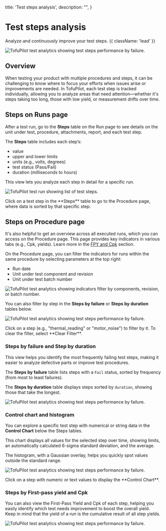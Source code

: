   title: 'Test steps analysis',
  description:
    "",
}


# Test steps analysis
Analyze and continuously improve your test steps. {{ className: 'lead' }}

<Image
  src="/steps-analysis.png"
  alt="TofuPilot test analytics showing test steps performance by failure."
/>

## Overview
When testing your product with multiple procedures and steps, it can be challenging to know where to focus your efforts when issues arise or improvements are needed. In TofuPilot, each test step is tracked individually, allowing you to analyze areas that need attention—whether it's steps taking too long, those with low yield, or measurement drifts over time.

## Steps on Runs page
After a test run, go to the **Steps** table on the Run page to see details on the unit under test, procedure, attachments, report, and each test step.

The **Steps** table includes each step’s:
- value
- upper and lower limits
- units (e.g., volts, degrees)
- test status (Pass/Fail)
- duration (milliseconds to hours)

This view lets you analyze each step in detail for a specific run.

<Image
  src="/steps-analysis-page-run.png"
  alt="TofuPilot test run showing list of test steps."
/>

<Note>
  Click on a test step in the **Steps** table to go to the Procedure page, where data is sorted by that specific step.
</Note>

## Steps on Procedure page
It's also helpful to get an overview across all executed runs, which you can access on the Procedure page. This page provides key indicators in various tabs (e.g., Cpk, yields). Learn more in the [FPY and Cpk](/analysis) section.

On the Procedure page, you can filter the indicators for runs within the same procedure by selecting parameters at the top right:

- Run date
- Unit under test component and revision
- Unit under test batch number


<Image
  src="/steps-analysis-page-procedure1.png"
  alt="TofuPilot test analytics showing indicators filter by components, revision, or batch number."
/>

You can also filter by step in the **Steps by failure** or **Steps by duration** tables below.


<Image
  src="/steps-analysis-page-procedure2.png"
  alt="TofuPilot test analytics showing test steps performance by failure."
/>

<Note>
  Click on a step (e.g., "thermal_reading" or "motor_noise") to filter by it. To clear the filter, select **Clear Filter**.
</Note>


### Steps by failure and Step by duration
This view helps you identify the most frequently failing test steps, making it easier to analyze defective parts or improve test procedures.

The **Steps by failure** table lists steps with a `Fail` status, sorted by frequency (from most to least failures).

The **Steps by duration** table displays steps sorted by `duration`, showing those that take the longest.

<Image
  src="/steps-analysis-page-procedure3.png"
  alt="TofuPilot test analytics showing test steps performance by failure."
/>


### Control chart and histogram
You can explore a specific test step with numerical or string data in the **Control Chart** below the Steps tables.

This chart displays all values for the selected step over time, showing limits, an automatically calculated 6-sigma standard deviation, and the average.

The histogram, with a Gaussian overlay, helps you quickly spot values outside the standard range.

<Image
  src="/steps-analysis-page-procedure4.png"
  alt="TofuPilot test analytics showing test steps performance by failure."
/>

<Note>
  Click on a step with numeric or text values to display the **Control Chart**.
</Note>

### Steps by First-pass yield and Cpk

You can also view the First-Pass Yield and Cpk of each step, helping you easily identify which test needs improvement to boost the overall yield. Keep in mind that the yield of a run is the cumulative result of all step yields.

<Image
  src="/steps-analysis-page-procedure5.png"
  alt="TofuPilot test analytics showing test steps performance by failure."
/>
